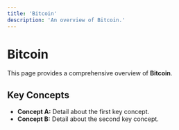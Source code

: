 ```yaml
---
title: 'Bitcoin'
description: 'An overview of Bitcoin.'
---
```


# Bitcoin

This page provides a comprehensive overview of **Bitcoin**.

## Key Concepts

* **Concept A:** Detail about the first key concept.
* **Concept B:** Detail about the second key concept.
